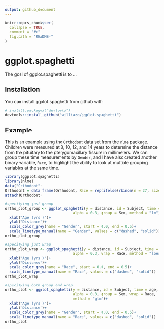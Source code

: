 ```yaml
---
output: github_document
---
```


<!-- README.md is generated from README.Rmd. Please edit that file -->

```r
knitr::opts_chunk$set(
  collapse = TRUE,
  comment = "#>",
  fig.path = "README-"
)
```

# ggplot.spaghetti

The goal of ggplot.spaghetti is to ...

## Installation

You can install ggplot.spaghetti from github with:

```r
# install.packages("devtools")
devtools::install_github("williazo/ggplot.spaghetti")
```

## Example

This is an example using the `Orthodont` data set from the `nlme` package. Children were measured at 8, 10, 12, and 14 years to determine the distance from the pituitary to the pterygomaxillary fissure in millimeters. We can group these time measurements by `Gender`, and I have also created another binary variable, `Race`, to highlight the ability to look at multiple grouping variables at the same time. 

```r
library(ggplot.spaghetti)
library(nlme)
data("Orthodont")
Orthodont = data.frame(Orthodont, Race = rep(ifelse(rbinom(n = 27, size = 1, prob = 0.5)==0, "White", "Non-White"), each = 4))
attach(Orthodont)

#specifying just group
ortho_plot_group <- ggplot_spaghetti(y = distance, id = Subject, time = age,
                               alpha = 0.3, group = Sex, method = "lm")+
  xlab("Age (yrs.)")+
  ylab("Distance")+
  scale_color_grey(name = "Gender", start = 0.0, end = 0.5)+
  scale_linetype_manual(name = "Gender", values = c("dashed", "solid"))
ortho_plot_group

#specifying just wrap
ortho_plot_wrap <- ggplot_spaghetti(y = distance, id = Subject, time = age,
                               alpha = 0.3, wrap = Race, method = "loess")+
  xlab("Age (yrs.)")+
  ylab("Distance")+
  scale_color_grey(name = "Race", start = 0.0, end = 0.5)+
  scale_linetype_manual(name = "Race", values = c("dashed", "solid"))
ortho_plot_wrap

#specifying both group and wrap
ortho_plot <- ggplot_spaghetti(y = distance, id = Subject, time = age,
                               alpha = 0.3, group = Sex, wrap = Race,
                               method = "glm")+
  xlab("Age (yrs.)")+
  ylab("Distance")+
  scale_color_grey(name = "Gender", start = 0.0, end = 0.5)+
  scale_linetype_manual(name = "Race", values = c("dashed", "solid"))
ortho_plot

```

